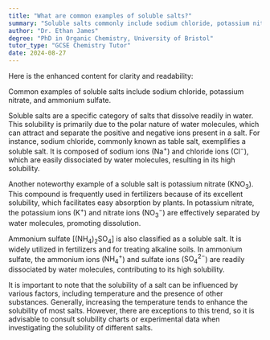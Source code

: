 ```yaml
---
title: "What are common examples of soluble salts?"
summary: "Soluble salts commonly include sodium chloride, potassium nitrate, and ammonium sulfate, which are frequently encountered in various applications and chemical processes."
author: "Dr. Ethan James"
degree: "PhD in Organic Chemistry, University of Bristol"
tutor_type: "GCSE Chemistry Tutor"
date: 2024-08-27
---
```


Here is the enhanced content for clarity and readability:

Common examples of soluble salts include sodium chloride, potassium nitrate, and ammonium sulfate.

Soluble salts are a specific category of salts that dissolve readily in water. This solubility is primarily due to the polar nature of water molecules, which can attract and separate the positive and negative ions present in a salt. For instance, sodium chloride, commonly known as table salt, exemplifies a soluble salt. It is composed of sodium ions ($\text{Na}^+$) and chloride ions ($\text{Cl}^-$), which are easily dissociated by water molecules, resulting in its high solubility.

Another noteworthy example of a soluble salt is potassium nitrate ($\text{KNO}_3$). This compound is frequently used in fertilizers because of its excellent solubility, which facilitates easy absorption by plants. In potassium nitrate, the potassium ions ($\text{K}^+$) and nitrate ions ($\text{NO}_3^-$) are effectively separated by water molecules, promoting dissolution.

Ammonium sulfate [$(\text{NH}_4)_2\text{SO}_4$] is also classified as a soluble salt. It is widely utilized in fertilizers and for treating alkaline soils. In ammonium sulfate, the ammonium ions ($\text{NH}_4^+$) and sulfate ions ($\text{SO}_4^{2-}$) are readily dissociated by water molecules, contributing to its high solubility.

It is important to note that the solubility of a salt can be influenced by various factors, including temperature and the presence of other substances. Generally, increasing the temperature tends to enhance the solubility of most salts. However, there are exceptions to this trend, so it is advisable to consult solubility charts or experimental data when investigating the solubility of different salts.
    